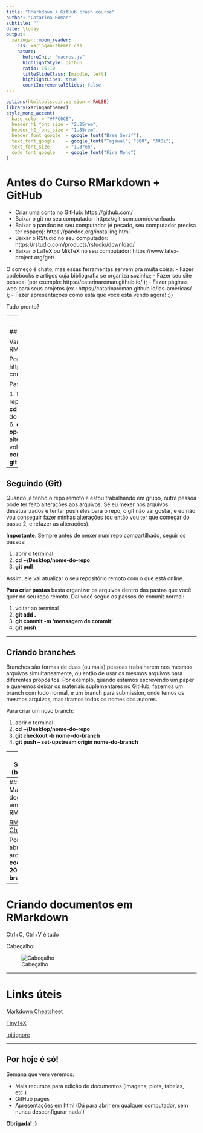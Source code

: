 ```yaml
---
title: "RMarkdown + GitHub crash course"
author: "Catarina Roman"
subtitle: ""
date: \today
output: 
  xaringan::moon_reader:
    css: xaringan-themer.css
    nature: 
      beforeInit: "macros.js"
      highlightStyle: github
      ratio: 16:10
      titleSlideClass: [middle, left]
      highlightLines: true
      countIncrementalSlides: false
---
```


```r
options(htmltools.dir.version = FALSE)
library(xaringanthemer)
style_mono_accent(
  base_color = "#FFC0CB",
  header_h1_font_size = "2.25rem",
  header_h2_font_size = "1.85rem",
  header_font_google  = google_font("Bree Serif"),
  text_font_google    = google_font("Tajawal", "300", "300i"),
  text_font_size      = "1.3rem",
  code_font_google    = google_font("Fira Mono")
)
```

# Antes do Curso RMarkdown + GitHub

- Criar uma conta no GitHub: https://github.com/
- Baixar o git no seu computador: https://git-scm.com/downloads
- Baixar o pandoc no seu computador (é pesado, seu computador precisa ter espaço): https://pandoc.org/installing.html
- Baixar o RStudio no seu computador: https://rstudio.com/products/rstudio/download/
- Baixar o LaTeX ou MikTeX no seu computador: https://www.latex-project.org/get/ 

O começo é chato, mas essas ferramentas servem pra muita coisa:
- Fazer codebooks e artigos cuja bibliografia se organiza sozinha;
- Fazer seu site pessoal (por exemplo: https://catarinaroman.github.io/ );
- Fazer páginas web para seus projetos (ex.: https://catarinaroman.github.io/las-americas/ );
- Fazer apresentações como esta que você está vendo agora! :))

Tudo pronto?

---
## Criando seu repo do zero

Aqui é realmente bem mais fácil usar a interface do GitHub.

1. tela inicial do GitHub
2. botão verdinho no canto superior esquerdo
3. nome sempre sem espaços (nomes dos arquivos também)
4. sempre colocar README.md
5. sempre colocar [.gitignore](https://www.toptal.com/developers/gitignore/api/macos,r,latex,python,vim,libreoffice,microsoftoffice)
6. MIT License
7. colocar seus arquivos no repo

Para criar pastas (força bruta -- tem um jeito bem melhor que explicarei depois!)

1. na interface, clicar no arquivo que já está no repo
2. clicar no lapiszinho para editar o arquivo na interface
3. mudar o nome do arquivo para **nome-da-pasta/nome-do-arquivo**
4. fazer isso para todos os arquivos que quer colocar dentro daquela mesma pasta

---
## Operacionalizando

Vamos aprender a mexer no GitHub e no RMarkdown ao mesmo tempo.

Por favor abra esse link: https://github.com/catarinaroman/crash-course .

Passos:

1. fork ou criar seu repo
2. copiar link do repo
3. abrir terminal
4. **cd ~/Desktop** | **cd C:\\Desktop** para Windows (ou algo do tipo rs)
5. **git clone "link-do-repo"**
6. **cd ~/Desktop/nome-do-repo**
7. **open nome-do-arquivo.Rmd**
8. fazer as alterações que você quer ao arquivo
9. voltar ao terminal
10. **git add .**
11. **git commit -m 'mensagem de commit'**
12. **git push**

---

## Seguindo (Git)

Quando já tenho o repo remoto e estou trabalhando em grupo, outra pessoa pode ter feito alterações aos arquivos. Se eu mexer nos arquivos desatualizados e tentar push eles para o repo, o git não vai gostar, e eu não vou conseguir fazer minhas alterações (ou então vou ter que começar do passo 2, e refazer as alterações).

**Importante**: Sempre antes de mexer num repo compartilhado, seguir os passos:

1. abrir o terminal
2. **cd ~/Desktop/nome-do-repo**
3. **git pull**

Assim, ele vai atualizar o seu repositório remoto com o que está online.

**Para criar pastas** basta organizar os arquivos dentro das pastas que você quer no seu repo remoto. Daí você segue os passos de commit normal:

1. voltar ao terminal
2. **git add .**
3. **git commit -m 'mensagem de commit'**
4. **git push**

---

## Criando branches

Branches são formas de duas (ou mais) pessoas trabalharem nos mesmos arquivos simultaneamente, ou então de usar os mesmos arquivos para diferentes propósitos. Por exemplo, quando estamos escrevendo um paper e queremos deixar os materiais suplementares no GitHub, fazemos um branch com tudo normal, e um branch para submission, onde temos os mesmos arquivos, mas tiramos todos os nomes dos autores.

Para criar um novo branch:

1. abrir o terminal
2. **cd ~/Desktop/nome-do-repo**
3. **git checkout -b nome-do-branch**
4. **git push -- set-upstream origin nome-do-branch**

---
## Seguindo (branches)

Para editar os arquivos de um branch que não é o master, preciso falar isso para o git:

1. abrir o terminal
2. **cd ~/Desktop/nome-do-repo**
3. **git checkout nome-do-branch**

Tudo o que eu fizer agora com os arquivos vai ser feito com os arquivos desse branch especifico. Para voltar para o branch principal:

1. **git checkout main**

---
## Manipulando documentos em RMarkdown

[RMarkdown Cheatsheet](https://rstudio.com/wp-content/uploads/2015/03/rmarkdown-reference.pdf)

Por favor abram o arquivo **codebook-2019-brazil.Rmd**.

---
# Criando documentos em RMarkdown

Ctrl+C, Ctrl+V é tudo 

Cabeçalho:

![Cabeçalho](header.png)

---

# Links úteis

[Markdown Cheatsheet](https://rstudio.com/wp-content/uploads/2015/03/rmarkdown-reference.pdf)

[TinyTeX](https://yihui.org/tinytex/)

[.gitignore](https://www.toptal.com/developers/gitignore/api/macos,r,latex,python,vim,libreoffice,microsoftoffice)

---

## Por hoje é só!

Semana que vem veremos: 

- Mais recursos para edição de documentos (imagens, plots, tabelas, etc.)
- GitHub pages
- Apresentações em html (Dá para abrir em qualquer computador, sem nunca desconfigurar nada!)

**Obrigada! :)**




